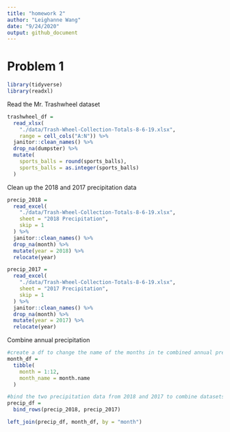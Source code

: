 ```yaml
---
title: "homework 2"
author: "Leighanne Wang"
date: "9/24/2020"
output: github_document
---
```


# Problem 1

```r
library(tidyverse) 
library(readxl)
```

Read the Mr. Trashwheel dataset

```r
trashwheel_df =
  read_xlsx(
    "./data/Trash-Wheel-Collection-Totals-8-6-19.xlsx",
    range = cell_cols("A:N")) %>% 
  janitor::clean_names() %>% 
  drop_na(dumpster) %>% 
  mutate(
    sports_balls = round(sports_balls),
    sports_balls = as.integer(sports_balls)
  )
```

Clean up the 2018 and 2017 precipitation data

```r
precip_2018 =
  read_excel(
    "./data/Trash-Wheel-Collection-Totals-8-6-19.xlsx",
    sheet = "2018 Precipitation",
    skip = 1
  ) %>% 
  janitor::clean_names() %>% 
  drop_na(month) %>% 
  mutate(year = 2018) %>% 
  relocate(year)
```

```r
precip_2017 =
  read_excel(
    "./data/Trash-Wheel-Collection-Totals-8-6-19.xlsx",
    sheet = "2017 Precipitation",
    skip = 1
  ) %>% 
  janitor::clean_names() %>% 
  drop_na(month) %>% 
  mutate(year = 2017) %>% 
  relocate(year)
```

Combine annual precipitation

```r
#create a df to change the name of the months in te combined annual precipitation dataset
month_df =
  tibble(
    month = 1:12,
    month_name = month.name
  )

#bind the two precipitation data from 2018 and 2017 to combine datasets
precip_df =
  bind_rows(precip_2018, precip_2017)

left_join(precip_df, month_df, by = "month")
```

